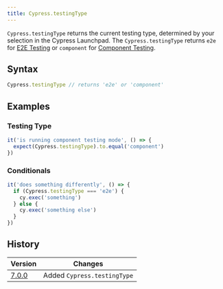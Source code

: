 ```yaml
---
title: Cypress.testingType
---
```


`Cypress.testingType` returns the current testing type, determined by your
selection in the Cypress Launchpad. The `Cypress.testingType` returns `e2e` for
[E2E Testing](/app/core-concepts/testing-types#What-is-E2E-Testing) or
`component` for
[Component Testing](/app/core-concepts/testing-types#What-is-Component-Testing).

## Syntax

```javascript
Cypress.testingType // returns 'e2e' or 'component'
```

## Examples

### Testing Type

```javascript
it('is running component testing mode', () => {
  expect(Cypress.testingType).to.equal('component')
})
```

### Conditionals

```javascript
it('does something differently', () => {
  if (Cypress.testingType === 'e2e') {
    cy.exec('something')
  } else {
    cy.exec('something else')
  }
})
```

## History

| Version                                  | Changes                     |
| ---------------------------------------- | --------------------------- |
| [7.0.0](/app/references/changelog#7-0-0) | Added `Cypress.testingType` |
